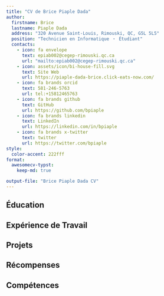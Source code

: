 ```yaml
---
title: "CV de Brice Piaple Dada"
author:
  firstname: Brice
  lastname: Piaple Dada
  address: "320 Avenue Saint-Louis, Rimouski, QC, G5L 5L5"
  position: "Technicien en Informatique ・ Étudiant"
  contacts:
    - icon: fa envelope
      text: epiab002@cegep-rimouski.qc.ca
      url: "mailto:epiab002@cegep-rimouski.qc.ca"
    - icon: assets/icon/bi-house-fill.svg
      text: Site Web
      url: https://piaple-dada-brice.click-eats-now.com/
    - icon: fa brands orcid
      text: 581-246-5763
      url: tel:+15812465763
    - icon: fa brands github
      text: GitHub
      url: https://github.com/bpiaple
    - icon: fa brands linkedin
      text: LinkedIn
      url: https://linkedin.com/in/bpiaple
    - icon: fa brands x-twitter
      text: twitter
      url: https://twitter.com/bpiaple
style:
  color-accent: 222fff
format:
  awesomecv-typst:
    keep-md: true

output-file: "Brice Piaple Dada CV"
---
```


## Éducation

```{=typst}
#resume-entry(
  title: "Techniques de l'Informatique",
  location: "Cégep de RImouski",
  date: "2023 - Présent",
  description: "Programme couvrant le développement logiciel, l'administration des réseaux, et la gestion des systèmes informatiques, avec un équilibre entre théorie approfondie et projets pratiques pour préparer efficacement aux exigences du secteur technologique.",
)
#resume-entry(
  title: "Baccalauréat en Informatique, option Génie Logiciel",
  location: "IUT, Cameroun",
  date: "2022 - 2023",
  description: "Programme axé sur la conception et le développement de logiciels, la gestion de projets informatiques et les méthodologies avancées de génie logiciel.",
)
#resume-entry(
  title: "Diplôme Universitaire de Technologie en Informatique",
  location: "IUT, Cameroun",
  date: "2020 - 2022",
  description: "Formation centrée sur les bases de l'informatique, le développement d'applications et l'administration des systèmes informatiques.",
)
```
## Expérience de Travail

```{=typst}
#resume-entry(
  title: "Développeur Logiciel",
  location: "YOCO, Cameroun",
  date: "Janvier 2022 - Juin 2023",
  description: "Développé, maintenu et optimisé des solutions logicielles performantes, en veillant à la qualité et au respect des délais projet."
)
#resume-item[
- Identifié et corrigé des bogues, réduisant de 15% le taux d'erreurs dans les logiciels déployés.
- Livré des projets dans les délais tout en respectant les standards de qualité.
- Assuré la maintenance continue et des mises à jour logicielles pour améliorer les performances système.
]

#resume-entry(
  title: "Stagiaire en Informatique",
  location: "MTN, Cameroun",
  date: "Nov 2020 - Déc 2021",
  description: "Contribué à la résolution d'incidents techniques, au développement de logiciels et à la documentation technique pour soutenir les opérations informatiques."
)
#resume-item[
- Fournit une assistance technique rapide, résolvant 95% des incidents en moins de 24 heures.
- Participé à la conception et maintenance de logiciels, respectant 100% des délais projet.
- Rédigé des documents techniques clairs pour soutenir les équipes projet.
]

#resume-entry(
  title: "Caissier et Service à la Clientèle",
  location: "Tim Hortons, Québec",
  date: "Août 2023 - Présent",
  description: "Fournir un service rapide et précis tout en assurant une expérience client exceptionnelle dans un environnement dynamique."
)
#resume-item[
- Optimisé les processus de commande, réduisant le temps d'attente client de 10%.
- Maintenu une caisse équilibrée et géré des transactions avec 100% d’exactitude.
- Assuré une expérience client positive, favorisant une satisfaction client élevée.
]
```
## Projets

```{=typst}
#resume-entry(
  title: "Application de reconnaissance faciale",
  description: "Application de reconnaissance faciale utilisant des réseaux de neurones convolutifs pour identifier les visages en temps réel."
)
#resume-entry(
  title: "Site Web Portfolio",
  description: "Site web dynamique pour une entreprise de restauration, avec un design moderne et des fonctionnalités interactives."
)
#resume-entry(
  title: "Site Web Personnel",
  description: "Site web statique présentant mon CV, mes projets et mes compétences, avec un design épuré et une navigation intuitive."
)
```
## Récompenses

```{=typst}
#resume-entry(
  title: "Bourse d'Excellence du Gouvernement du Québec",
  location: "Cégep de Rimouski",
  date: "2023 - 2026",
  description: "Bourse d'études pour les étudiants, basée sur le mérite académique et les réalisations professionnelles."
)
```
## Compétences

```{=typst}
#resume-entry(
  title: "Langues",
  description: "Fraçais (Natif), English (Intermédiaire)"
)
#resume-entry(
  title: "Languages de Programmation",
  description: "Python, C++, HTML/CSS, PowerShell"
)
#resume-entry(
  title: "Administration Réseaux",
  description: "Windows Server, Linux, Active Directory, DHCP"
)
#resume-entry(
  title: "Frameworks",
  description: "Frameworks de développement d'Intelligence Artificielle et outils de développement de sites web : "
)
#resume-item[
- TensorFlow
- Keras
- PyTorch
- WordPress
]
```